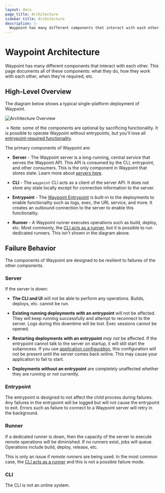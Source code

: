 ```yaml
---
layout: docs
page_title: Architecture
sidebar_title: Architecture
description: |-
  Waypoint has many different components that interact with each other. This page documents all of these components: what they do, how they work with each other, when they're required, etc.
---
```


# Waypoint Architecture

Waypoint has many different components that interact with each other.
This page documents all of these components: what they do, how they
work with each other, when they're required, etc.

## High-Level Overview

The diagram below shows a typical single-platform deployment of Waypoint.

![Architecture Overview](/img/architecture.png)

-> Note: some of the components are optional by sacrificing functionality.
It is possible to operate Waypoint without entrypoints, but you'll lose
all [entrypoint-required functionality](/docs/entrypoint#functionality).

The primary components of Waypoint are:

- **Server** - The Waypoint server is a long-running, central service that
  serves the Waypoint API. This API is consumed by the CLI, entrypoint, and
  other consumers. This is the only component in Waypoint that stores state.
  Learn more about [servers here](/docs/server).

- **CLI** - The `waypoint` CLI acts as a client of the server API. It
  does not store any state locally except for connection information to the
  server.

- **Entrypoint** - The [Waypoint Entrypoint](/docs/entrypoint) is built-in to
  the deployments to enable functionality such as logs, exec, the URL
  service, and more. It creates an outbound connection to the server to
  enable this functionality.

- **Runner** - A Waypoint runner executes operations such as build,
  deploy, etc. Most commonly, the
  [CLI acts as a runner](/docs/internals/execution#most-common-cli-and-a-remote-server),
  but it is possible to run dedicated runners. This isn't shown in the diagram
  above.

## Failure Behavior

The components of Waypoint are designed to be resilient to failures
of the other components.

### Server

If the server is down:

- **The CLI and UI** will not be able to perform any operations. Builds,
  deploys, etc. cannot be run.

- **Existing running deployments with an entrypoint** will not be affected.
  They will keep running successfully and attempt to reconnect to the server.
  Logs during this downtime will be lost. Exec sessions cannot be opened.

- **Restarting deployments with an entrypoint** _may not_ be affected.
  If the entrypoint cannot talk to the server on startup, it will still
  start the subprocess. If you use [application configuration](/docs/app-config),
  this configuration will not be present until the server comes back online.
  This may cause your application to fail to start.

- **Deployments without an entrypoint** are completely unaffected whether
  they are running or not currently.

### Entrypoint

The entrypoint is designed to not affect the child process during failures.
Any failures in the entrypoint will be logged but will not cause the
entrypoint to exit. Errors such as failure to connect to a Waypoint server
will retry in the background.

### Runner

If a dedicated runner is down, then the capacity of the server to execute
remote operations will be diminished. If no runners exist, jobs will queue.
Operations include build, deploy, release, etc.

This is only an issue if _remote runners_ are being used. In the most common
case, the [CLI acts as a runner](/docs/internals/execution#most-common-cli-and-a-remote-server)
and this is not a possible failure mode.

### CLI

The CLI is not an online system.
